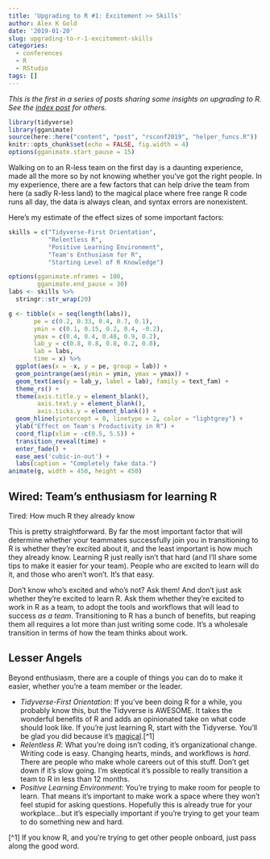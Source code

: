 ```yaml
---
title: 'Upgrading to R #1: Excitement >> Skills'
author: Alex K Gold
date: '2019-01-20'
slug: upgrading-to-r-1-excitement-skills
categories:
  - conferences
  - R
  - RStudio
tags: []
---
```

*This is the first in a series of posts sharing some insights on upgrading to R. See the [index post](/2019/01/19/upgrading-to-r-at-rstudio-conf-2019/) for others.*
```r
library(tidyverse)
library(gganimate)
source(here::here("content", "post", "rsconf2019", "helper_funcs.R"))
knitr::opts_chunk$set(echo = FALSE, fig.width = 4)
options(gganimate.start_pause = 15)
```

Walking on to an R-less team on the first day is a daunting experience, made all the more so by not knowing whether you've got the right people. In my experience, there are a few factors that can help drive the team from here (a sadly R-less land) to the magical place where free range R code runs all day, the data is always clean, and syntax errors are nonexistent. 

Here's my estimate of the effect sizes of some important factors:
```r
skills = c("Tidyverse-First Orientation",
           "Relentless R",
           "Positive Learning Environment", 
           "Team's Enthusiasm for R",
           "Starting Level of R Knowledge")

options(gganimate.nframes = 100, 
        gganimate.end_pause = 30)
labs <- skills %>%
  stringr::str_wrap(20)

g <- tibble(x = seq(length(labs)),
       pe = c(0.2, 0.33, 0.4, 0.7, 0.1),
       ymin = c(0.1, 0.15, 0.2, 0.4, -0.2),
       ymax = c(0.4, 0.4, 0.48, 0.9, 0.2),
       lab_y = c(0.8, 0.8, 0.8, 0.2, 0.8),
       lab = labs,
       time = x) %>%
  ggplot(aes(x = -x, y = pe, group = lab)) +
  geom_pointrange(aes(ymin = ymin, ymax = ymax)) +
  geom_text(aes(y = lab_y, label = lab), family = text_fam) +
  theme_rs() +
  theme(axis.title.y = element_blank(),
        axis.text.y = element_blank(),
        axis.ticks.y = element_blank()) +
  geom_hline(yintercept = 0, linetype = 2, color = "lightgrey") +
  ylab("Effect on Team's Productivity in R") +
  coord_flip(xlim = -c(0.5, 5.5)) +
  transition_reveal(time) +
  enter_fade() +
  ease_aes('cubic-in-out') +
  labs(caption = "Completely fake data.")
animate(g, width = 450, height = 450)
```

## Wired: Team's enthusiasm for learning R
Tired: How much R they already know

This is pretty straightforward. By far the most important factor that will determine whether your teammates successfully join you in transitioning to R is whether they're excited about it, and the least important is how much they already know. Learning R just really isn't that hard (and I'll share some tips to make it easier for your team). People who are excited to learn will do it, and those who aren't won't. It's that easy. 

Don't know who's excited and who's not? Ask them! And don't just ask whether they're excited to learn R. Ask them whether they're excited to work in R as a team, to adopt the tools and workflows that will lead to success *as a team*. Transitioning to R has a bunch of benefits, but reaping them all requires a lot more than just writing some code. It's a wholesale transition in terms of how the team thinks about work.

## Lesser Angels
Beyond enthusiasm, there are a couple of things you can do to make it easier, whether you're a team member or the leader.

* *Tidyverse-First Orientation*: If you've been doing R for a while, you probably know this, but the Tidyverse is AWESOME. It takes the wonderful benefits of R and adds an opinionated take on what code should look like. If you're just learning R, start with the Tidyverse. You'll be glad you did because it's [magical](https://docs.google.com/presentation/d/1iUz3A_xHIzeFIzOQ_JQLdGPbC82qcDEDSqvjIBiP1a8/edit).[^1]
* *Relentless R*: What you're doing isn't coding, it's organizational change. Writing code is easy. Changing hearts, minds, and workflows is _hard_. There are people who make whole careers out of this stuff. Don't get down if it's slow going. I'm skeptical it's possible to really transition a team to R in less than 12 months.
* *Positive Learning Environment*: You're trying to make room for people to learn. That means it's important to make work a space where they won't feel stupid for asking questions. Hopefully this is already true for your workplace...but it's especially important if you're trying to get your team to do something new and hard.

[^1] If you know R, and you're trying to get other people onboard, just pass along the good word.

